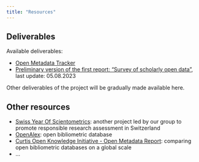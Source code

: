 ```yaml
---
title: "Resources"
---
```


## Deliverables 

Available deliverables: 

- [Open Metadata Tracker](https://tobi-open-metadata-tracker.streamlit.app/)
- [Preliminary version of the first report: "Survey of scholarly open data"](./reports/report01.html), last update: 05.08.2023 

Other deliverables of the project will be gradually made available here. 


## Other resources 

- [Swiss Year Of Scientometrics](https://yearofscientometrics.ethz.ch/): another project led by our group to promote responsible research assessment in Switzerland 
- [OpenAlex](https://openalex.org/): open bibliometric database 
- [Curtis Open Knowledge Initiative - Open Metadata Report](https://github.com/Curtin-Open-Knowledge-Initiative/open-metadata-report): comparing open bibliometric databases on a global scale 
- ...